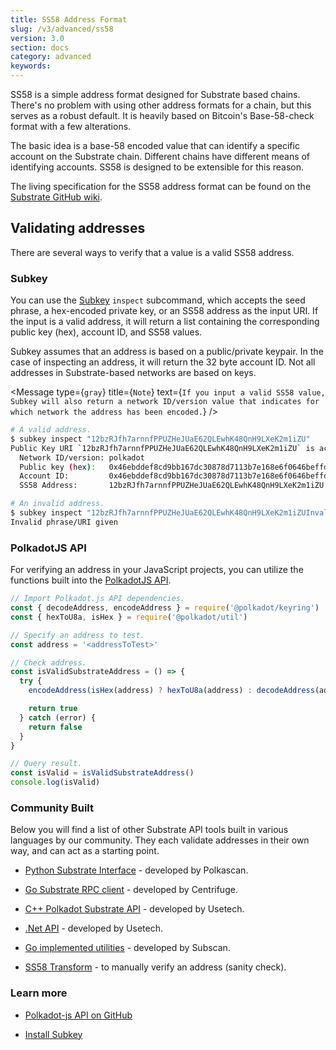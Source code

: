 ```yaml
---
title: SS58 Address Format
slug: /v3/advanced/ss58
version: 3.0 
section: docs
category: advanced
keywords:
---
```


SS58 is a simple address format designed for Substrate based chains. There's no problem with using
other address formats for a chain, but this serves as a robust default. It is heavily based on
Bitcoin's Base-58-check format with a few alterations.

The basic idea is a base-58 encoded value that can identify a specific account on the Substrate
chain. Different chains have different means of identifying accounts. SS58 is designed to be
extensible for this reason.

The living specification for the SS58 address format can be found on the
[Substrate GitHub wiki](<https://github.com/paritytech/substrate/wiki/External-Address-Format-(SS58)>).

## Validating addresses

There are several ways to verify that a value is a valid SS58 address.

### Subkey

You can use the [Subkey](/v3/tools/subkey) `inspect`
subcommand, which accepts the seed phrase, a hex-encoded private key, or an SS58 address as the input
URI. If the input is a valid address, it will return a list containing the corresponding public
key (hex), account ID, and SS58 values.

Subkey assumes that an address is based on a public/private keypair. In the case of inspecting an
address, it will return the 32 byte account ID. Not all addresses in Substrate-based networks are
based on keys.

<Message
  type={`gray`}
  title={`Note`}
  text={`If you input a valid SS58 value, Subkey will also return a network ID/version value
that indicates for which network the address has been encoded.`}
/>

```bash
# A valid address.
$ subkey inspect "12bzRJfh7arnnfPPUZHeJUaE62QLEwhK48QnH9LXeK2m1iZU"
Public Key URI `12bzRJfh7arnnfPPUZHeJUaE62QLEwhK48QnH9LXeK2m1iZU` is account:
  Network ID/version: polkadot
  Public key (hex):   0x46ebddef8cd9bb167dc30878d7113b7e168e6f0646beffd77d69d39bad76b47a
  Account ID:         0x46ebddef8cd9bb167dc30878d7113b7e168e6f0646beffd77d69d39bad76b47a
  SS58 Address:       12bzRJfh7arnnfPPUZHeJUaE62QLEwhK48QnH9LXeK2m1iZU

# An invalid address.
$ subkey inspect "12bzRJfh7arnnfPPUZHeJUaE62QLEwhK48QnH9LXeK2m1iZUInvalidAddress"
Invalid phrase/URI given
```

### PolkadotJS API

For verifying an address in your JavaScript projects, you can utilize the functions built
into the [PolkadotJS API](https://polkadot.js.org/docs/api/).

```javascript
// Import Polkadot.js API dependencies.
const { decodeAddress, encodeAddress } = require('@polkadot/keyring')
const { hexToU8a, isHex } = require('@polkadot/util')

// Specify an address to test.
const address = '<addressToTest>'

// Check address.
const isValidSubstrateAddress = () => {
  try {
    encodeAddress(isHex(address) ? hexToU8a(address) : decodeAddress(address))

    return true
  } catch (error) {
    return false
  }
}

// Query result.
const isValid = isValidSubstrateAddress()
console.log(isValid)
```

### Community Built

Below you will find a list of other Substrate API tools built in various languages by our community.
They each validate addresses in their own way, and can act as a starting point.

- [Python Substrate Interface](https://polkascan.github.io/py-substrate-interface/#substrateinterface.Keypair) - developed by Polkascan.

- [Go Substrate RPC client](https://github.com/centrifuge/go-substrate-rpc-client) - developed by Centrifuge.

- [C++ Polkadot Substrate API](https://github.com/usetech-llc/polkadot_api_cpp) - developed by Usetech.

- [.Net API](https://github.com/usetech-llc/polkadot_api_dotnet) - developed by Usetech.

- [Go implemented utilities](https://github.com/itering/subscan-essentials) - developed by Subscan.

- [SS58 Transform](https://polkadot.subscan.io/tools/ss58_transform) - to manually verify an address (sanity check).

### Learn more

- [Polkadot-js API on GitHub](https://github.com/polkadot-js/api)

- [Install Subkey](/v3/tools/subkey#installation)
